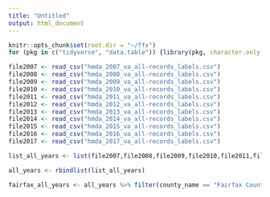 ```yaml
---
title: "Untitled"
output: html_document
---
```


```r
knitr::opts_chunk$set(root.dir = "~/ffx")
for (pkg in c("tidyverse", "data.table")) {library(pkg, character.only = TRUE)}
```

```r

file2007 <- read_csv("hmda_2007_va_all-records_labels.csv")
file2008 <- read_csv("hmda_2008_va_all-records_labels.csv")
file2009 <- read_csv("hmda_2009_va_all-records_labels.csv")
file2010 <- read_csv("hmda_2010_va_all-records_labels.csv")
file2011 <- read_csv("hmda_2011_va_all-records_labels.csv")
file2012 <- read_csv("hmda_2012_va_all-records_labels.csv")
file2013 <- read_csv("hmda_2013_va_all-records_labels.csv")
file2014 <- read_csv("hmda_2014_va_all-records_labels.csv")
file2015 <- read_csv("hmda_2015_va_all-records_labels.csv")
file2016 <- read_csv("hmda_2016_va_all-records_labels.csv")
file2017 <- read_csv("hmda_2017_va_all-records_labels.csv")

list_all_years <- list(file2007,file2008,file2009,file2010,file2011,file2012,file2013,file2014,file2015,file2016,file2017)

all_years <- rbindlist(list_all_years)

fairfax_all_years <- all_years %>% filter(county_name == "Fairfax County") 

```